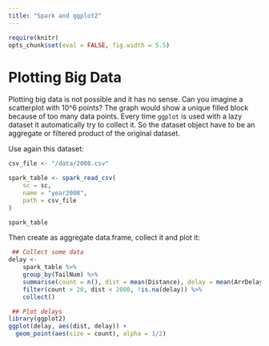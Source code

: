 ```yaml
---
title: "Spark and ggplot2"
---
```


```r
require(knitr)
opts_chunk$set(eval = FALSE, fig.width = 5.5)
```

# Plotting Big Data

Plotting big data is not possible and it has no sense. Can you imagine a scatterplot with 10^6 points? The graph would show a unique filled block because of too many data points.
Every time `ggplot` is used with a lazy dataset it automatically try to collect it. So the dataset object have to be an aggregate or filtered product of the original dataset.

Use again this dataset:


```r

csv_file <- "/data/2008.csv"

spark_table <- spark_read_csv(
	sc = sc,
	name = "year2008",
	path = csv_file
)

spark_table
```

Then create as aggregate data.frame, collect it and plot it:

```r
 ## Collect some data
delay <-
    spark_table %>% 
    group_by(TailNum) %>%
    summarise(count = n(), dist = mean(Distance), delay = mean(ArrDelay)) %>%
    filter(count > 20, dist < 2000, !is.na(delay)) %>%
    collect()

 ## Plot delays
library(ggplot2)
ggplot(delay, aes(dist, delay)) +
  geom_point(aes(size = count), alpha = 1/2) 
```


